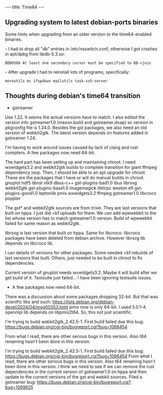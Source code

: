 ---
title: Time64
---

== Upgrading system to latest debian-ports binaries ==

Some hints when upgrading from an older version to the time64-enabled binaries.

- I had to drop all "db" entries in /etc/nsswitch.conf, otherwise I got crashes in apt/dpkg from libdb-5.3.so:
 BDB0588 At least one secondary cursor must be specified to DB->join
- After upgrade I had to reinstall lots of programs, specifically:
 moreutils mc ifupdown mailutils task-ssh-server


== Thoughts during debian's time64 transition ==

* gstreamer
Use 1.22. It seems the actual versions have to match.  I also edited the version info gstreamer1.0 (meson.build and gstreamer.doap) so version in pkgconfig file is 1.24.0.
Besides the gst packages, we also need an old version of webkit2gtk.  The latest version depends on features added in gstreamer 1.24.

I'm having to work around issues caused by lack of clang and rust compilers.  A few packages now need 64-bit.

The hard part has been setting up and maintaining chroot.  I need wxwidgets3.2 and webkit2gtk builds to complete transition for giant ffmpeg dependency loop.  Then, I should be able to an apt upgrade for chroot.
These are the packages that I have or will do manual builds in chroot:
gnuplot hdf5 libnsl vtk9 dbus-c++  gst-plugins-bad1.0 ibus librsvg webkit2gtk
gst-plugins-base1.0 imagemagick libtirpc weston efl gst-plugins-good1.0 leptonlib
pmix wxwidgets3.2 ffmpeg gstreamer1.0 libcroco poppler

The gst* and  webkit2gtk sources are from trixie.  They are last versions that built on hppa.  I just did +b1 uploads for them. We can add wpewebkit to the list whose version has to match gstreamer1.0 version.
Build of wpewebkit failed for same reason as webkit2gtk.

librsvg is last version that built on hppa.  Same for libcroco. libcroco packages have been deleted from debian archive.  However librsvg lib depends on libcroco lib.

I can details of versions for other packages.  Some needed +b1 rebuilds of last versions that built.  Others, just needed to be built in chroot to fix dependencies.

Current version of gnuplot needs wxwidgets3.2.  Maybe it will build after we get build of it.
Testsuite just failed...  I have been ignoring testsuite issues.

* A few packages now need 64-bit.
There was a discussion about some packages dropping 32-bit. But that was scientfic libs and such: https://lists.debian.org/debian-devel/2024/04/msg00353.html
pmix now is only 64-bit.  I used 5.0.1-4. openmpi lib depends on libpmix2t64.  So, this not just scientific.

I'm trying to build webkit2gtk_2.42.5-1.  First build failed due this bug:
https://bugs.debian.org/cgi-bin/bugreport.cgi?bug=1066454

From what I read, there are other serious bugs in this version. Also t64 renaming hasn't
been done in this version.


I'm trying to build webkit2gtk_2.42.5-1.  First build failed due this bug:
https://bugs.debian.org/cgi-bin/bugreport.cgi?bug=1066454
From what I read, there are other serious bugs in this version. Also t64 renaming hasn't
been done in this version.
I think we need to see if we can remove the rust dependencies in the current version of
gstreamer1.0 on hppa and then update to the current versions of the gst and webkit sources.
Filed a gstreamer bug:
https://bugs.debian.org/cgi-bin/bugreport.cgi?bug=1069625